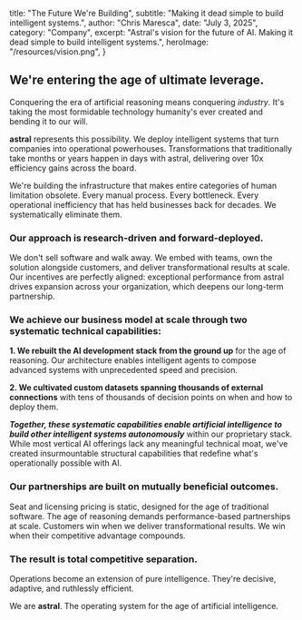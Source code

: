   title: "The Future We're Building",
  subtitle: "Making it dead simple to build intelligent systems.",
  author: "Chris Maresca",
  date: "July 3, 2025",
  category: "Company",
  excerpt: "Astral's vision for the future of AI. Making it dead simple to build intelligent systems.",
  heroImage: "/resources/vision.png",
}

## We're entering the age of ultimate leverage.

Conquering the era of artificial reasoning means conquering *industry*. It's taking the most formidable technology humanity's ever created and bending it to our will.

**astral** represents this possibility. We deploy intelligent systems that turn companies into operational powerhouses. Transformations that traditionally take months or years happen in days with astral, delivering over 10x efficiency gains across the board.

We're building the infrastructure that makes entire categories of human limitation obsolete. Every manual process. Every bottleneck. Every operational inefficiency that has held businesses back for decades. We systematically eliminate them.

### Our approach is research-driven and forward-deployed.

We don't sell software and walk away. We embed with teams, own the solution alongside customers, and deliver transformational results at scale. Our incentives are perfectly aligned: exceptional performance from astral drives expansion across your organization, which deepens our long-term partnership.

### We achieve our business model at scale through two systematic technical capabilities:

**1. We rebuilt the AI development stack from the ground up** for the age of reasoning. Our architecture enables intelligent agents to compose advanced systems with unprecedented speed and precision.

**2. We cultivated custom datasets spanning thousands of external connections** with tens of thousands of decision points on when and how to deploy them.

***Together, these systematic capabilities enable artificial intelligence to build other intelligent systems autonomously*** within our proprietary stack. While most vertical AI offerings lack any meaningful technical moat, we've created insurmountable structural capabilities that redefine what's operationally possible with AI.

### Our partnerships are built on mutually beneficial outcomes.

Seat and licensing pricing is static, designed for the age of traditional software. The age of reasoning demands performance-based partnerships at scale. Customers win when we deliver transformational results. We win when their competitive advantage compounds.

### The result is total competitive separation.

Operations become an extension of pure intelligence. They're decisive, adaptive, and ruthlessly efficient.

We are **astral**. The operating system for the age of artificial intelligence.